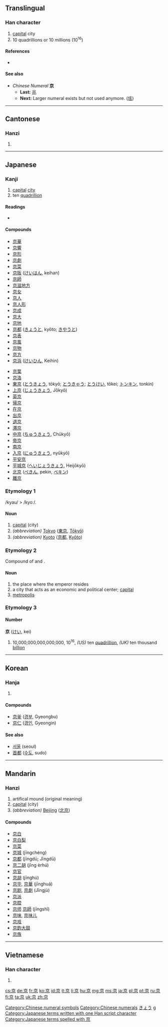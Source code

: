 {{also|亰}}<!-- may be replaced by zh-forms -->
==Translingual==
{{stroke order|type=bw}}

===Han character===
{{Han char|rn=8|rad=亠|as=06|sn=8|four=0090<sub>6</sub>|canj=卜口火 (YRF)|ids=⿳[[亠]][[口]][[小]]}}

# [[capital]] city
# 10 quadrillions or 10 millions (10<sup>16</sup>)

====References====
* {{Han ref|kx=0088.190|dkj=00299|dj=0187.110|hdz=10284.060|uh=4EAC|ud=20140|bh=A8CA|bd=43210}}

====See also====
* ''Chinese Numeral'' '''京'''
** '''Last:''' [[兆]]
** '''Next:''' Larger numeral exists but not used anymore. ([[垓]])

[[Category:Chinese numeral symbols]]
[[Category:Chinese numerals]]

----

==Cantonese==

===Hanzi===
{{yue-hanzi|jyut=ging1|y=ging1}}

# {{defn|lang=yue|sort=亠06}}

----

==Japanese==

===Kanji===
{{ja-kanji|grade=2|rs=亠06}}

# [[capital]] [[city]]
# ten [[quadrillion]]

====Readings====
* {{ja-readings
|goon=[[きょう]] (kyō) < [[きやう]] (kyau)
|kanon=[[けい]] (kei)
|toon=[[きん]] (kin) {{qualifier|non-[[w:Jōyō kanji|Jōyō]] reading}}
|kun=[[みやこ]] (miyako)
|nanori=[[あつ]] (atsu), [[たか]] (taka)}}

====Compounds====
{{top2}}
* [[京華]]
* [[京響]]
* [[京形]]
* [[京劇]]
* [[京菜]]
* [[京阪]] ([[けいはん]], keihan)
* [[京師]]
* [[京滋地方]]
* [[京女]]
* [[京人]]
* [[京人形]]
* [[京成]]
* [[京大]]
* [[京地]]
* [[京都]] ([[きょうと]], kyōto; [[きやうと]])
* [[京表]]
* [[京風]]
* [[京物]]
* [[京方]]
* [[京浜]] ([[けいひん]], Keihin)
{{mid2}}
* [[京葉]]
* [[京洛]]
* [[東京]] ([[とうきょう]], tōkyō; [[とうきゃう]]; [[とうけい]], tōkei; [[トンキン]], tonkin)
* [[上京]] ([[じょうきょう]], Jōkyō)
* [[英京]]
* [[帰京]]
* [[在京]]
* [[出京]]
* [[退京]]
* [[滞京]]
* [[中京]] ([[ちゅうきょう]], Chūkyō)
* [[帝京]]
* [[南京]]
* [[入京]] ([[にゅうきょう]], nyūkyō)
* [[平安京]]
* [[平城京]] ([[へいじょうきょう]], Heijōkyō)
* [[北京]] ([[ぺきん]], pekin, [[ペキン]])
* [[離京]]
{{bottom}}

===Etymology 1===
/kyau/ > /kyoː/.

====Noun====
{{ja-noun|k|hira=きょう|hhira=きやう|rom=kyō}}

# [[capital]] (city)
# ''(abbreviation)'' [[Tokyo]] ([[東京]], [[Tokyo|Tōkyō]])
# ''(abbreviation)'' [[Kyoto]] ([[京都]], [[Kyoto|Kyōto]])

===Etymology 2===
Compound of {{term|宮|miya|imperial palace}} and {{term|処|ko|place}}.

====Noun====
{{ja-noun|みやこ}}

# the place where the emperor resides
# a city that acts as an economic and political center; [[capital]]
# [[metropolis]]

===Etymology 3===
====Number====
'''京''' ([[けい]], kei)

# 10,000,000,000,000,000, 10<sup>16</sup>, ''(US)'' ten [[quadrillion]], ''(UK)'' ten thousand [[billion]]

[[Category:Japanese nouns|きょう]]
[[Category:Japanese numeral symbols| g]]
[[Category:Japanese terms written with one Han script character]]
[[Category:Japanese terms spelled with 京]]

----

==Korean==

===Hanja===
{{ko-hanja|hangeul=경|rv=gyeong|mr=kyŏng|y=kyeng}}

# {{defn|lang=ko|sort=亠06}}

====Compounds====
* [[京釜]] ([[경부]], Gyeongbu)
* [[京仁]] ([[경인]], Gyeongin)

====See also====
* [[서울]] (seoul)
* [[首都]] ([[수도]], sudo)

----

==Mandarin==

===Hanzi===
{{cmn-hanzi|pin=[[jīng]] ([[jing1]])|wg=ching<sup>1</sup>}}

# artifical mound (original meaning)
# [[capital]] (city)
# ''(abbreviation)'' [[Beijing]] ([[北京]])

====Compounds====
* [[京白]]
* [[京白梨]]
* [[京菜]]
* [[京城]] (jīngchéng)
* [[京都]] (jīngdū; Jīngdū)
* [[京二胡]] (jīng èrhú)
* [[京官]]
* [[京胡]] (jīnghú)
* [[京华]], [[京華]] (jīnghuá)
* [[京剧]], [[京劇]] (Jīngjù)
* [[京派]]
* [[京腔]]
* [[京师]] [[京師]] (jīngshī)
* [[京味]], [[京味儿]]
* [[京戏]]
* [[京韵大鼓]]
* [[京族]]

----

==Vietnamese==

===Han character===
{{vi-hantu|kinh|rs=亠06}}

# {{defn|lang=vi|sort=亠06}}

[[cs:京]]
[[de:京]]
[[fr:京]]
[[ko:京]]
[[id:京]]
[[it:京]]
[[li:京]]
[[hu:京]]
[[mg:京]]
[[ms:京]]
[[ja:京]]
[[pl:京]]
[[pt:京]]
[[ru:京]]
[[fi:京]]
[[ta:京]]
[[uk:京]]
[[zh:京]]